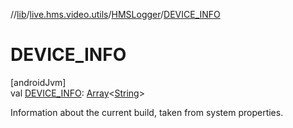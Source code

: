 //[lib](/api-reference/android/v2/home/content)/[live.hms.video.utils](../index)/[HMSLogger](index)/[DEVICE_INFO](-d-e-v-i-c-e_-i-n-f-o)

# DEVICE_INFO

[androidJvm]\
val [DEVICE_INFO](-d-e-v-i-c-e_-i-n-f-o): [Array](https://kotlinlang.org/api/latest/jvm/stdlib/kotlin/-array/index.html)<[String](https://kotlinlang.org/api/latest/jvm/stdlib/kotlin/-string/index.html)>

Information about the current build, taken from system properties.
